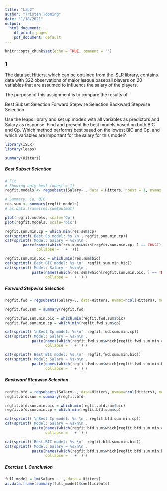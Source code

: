 ```yaml
---
title: "Lab2"
author: "Tristen Tooming"
date: "1/18/2021"
output:
  html_document:
    df_print: paged
    pdf_document: default
---
```


```r
knitr::opts_chunk$set(echo = TRUE, comment = '')
```
### 1
The data set Hitters, which can be obtained from the ISLR library, contains data with 322 observations of major league baseball players on 20 variables that are assumed to influence the salary of the players.

The purpose of this assignment is to compare the results of

Best Subset Selection
Forward Stepwise Selection
Backward Stepwise Selection

Use the leaps library and set up models with all variables as predictors and Salary as response. Find and present the best models based on both BIC and Cp. Which method performs best based on the lowest BIC and Cp, and which variables are important for the salary for this model?

```r
library(ISLR)
library(leaps)

summary(Hitters)
```


##### Best Subset Selection
```r
# Fit
# Showing only best (nbest = 1)
regfit.models <- regsubsets(Salary~., data = Hitters, nbest = 1, nvmax = ncol(Hitters))

# Summary, Cp, BIC
res.sum <- summary(regfit.models)
# as.data.frame(res.sum$outmat)

plot(regfit.models, scale='Cp')
plot(regfit.models, scale='bic')

`````

```r
regfit.sum.min.cp = which.min(res.sum$cp)
cat(sprintf('Best Cp model: %s \n', regfit.sum.min.cp))
cat(sprintf('Model: Salary ~ %s\n\n',
        paste(names(which(res.sum$which[regfit.sum.min.cp, ] == TRUE)),
              collapse = ' + ')))

regfit.sum.min.bic = which.min(res.sum$bic)
cat(sprintf('Best BIC model: %s \n', regfit.sum.min.bic))
cat(sprintf('Model: Salary ~ %s\n\n',
            paste(names(which(res.sum$which[regfit.sum.min.bic, ] == TRUE)),
                  collapse = ' + ')))
```



##### Forward Stepwise Selection

```r
regfit.fwd = regsubsets(Salary~., data=Hitters, nvmax=ncol(Hitters), method ="forward")

regfit.fwd.sum = summary(regfit.fwd)

regfit.fwd.sum.min.bic = which.min(regfit.fwd.sum$bic)
regfit.fwd.sum.min.cp = which.min(regfit.fwd.sum$cp)

```
```r
cat(sprintf('\nBest Cp model: %s\n', regfit.fwd.sum.min.cp))
cat(sprintf('Model: Salary ~ %s\n\n',
            paste(names(which(regfit.fwd.sum$which[regfit.fwd.sum.min.cp, ] == TRUE)),
                  collapse = ' + ')))

cat(sprintf('Best BIC model: %s \n', regfit.fwd.sum.min.bic))
cat(sprintf('Model: Salary ~ %s\n\n',
            paste(names(which(regfit.fwd.sum$which[regfit.fwd.sum.min.bic, ] == TRUE)),
                  collapse = ' + ')))
```



##### Backward Stepwise Selection
```r
regfit.bfd = regsubsets(Salary~., data=Hitters, nvmax=ncol(Hitters), method ="backward")
regfit.bfd.sum = summary(regfit.bfd)

regfit.bfd.sum.min.bic = which.min(regfit.bfd.sum$bic)
regfit.bfd.sum.min.cp = which.min(regfit.bfd.sum$cp)

```
```r
cat(sprintf('\nBest Cp model: %s \n', regfit.bfd.sum.min.cp))
cat(sprintf('Model: Salary ~ %s\n\n',
            paste(names(which(regfit.bfd.sum$which[regfit.bfd.sum.min.cp, ] == TRUE)),
                  collapse = ' + ')))

cat(sprintf('Best BIC model: %s \n', regfit.bfd.sum.min.bic))
cat(sprintf('Model: Salary ~ %s\n\n',
            paste(names(which(regfit.bfd.sum$which[regfit.bfd.sum.min.bic, ] == TRUE)),
                  collapse = ' + ')))
```

##### Exercise 1. Conclusion 

```r
full_model = lm(Salary ~ ., data = Hitters)
as.data.frame(summary(full_model)$coefficients)
```

